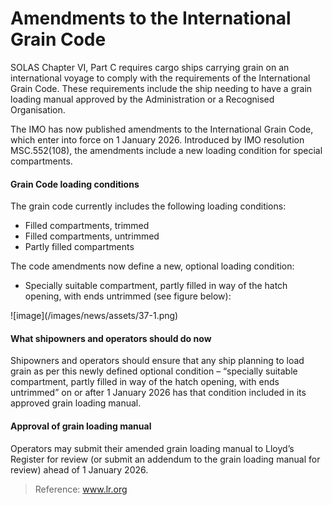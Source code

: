 # Amendments to the International Grain Code

<div data-type='wrapper'>
SOLAS Chapter VI, Part C requires cargo ships carrying grain on an international voyage to comply with the requirements of the International Grain Code. These requirements include the ship needing to have a grain loading manual approved by the Administration or a Recognised Organisation.

The IMO has now published amendments to the International Grain Code, which enter into force on 1 January 2026. Introduced by IMO resolution MSC.552(108), the amendments include a new loading condition for special compartments. 

#### **Grain Code loading conditions** 

The grain code currently includes the following loading conditions: 

- Filled compartments, trimmed 
- Filled compartments, untrimmed 
- Partly filled compartments 

The code amendments now define a new, optional loading condition: 

- Specially suitable compartment, partly filled in way of the hatch opening, with ends untrimmed (see figure below): 

<div image-type='s'>
![image](/images/news/assets/37-1.png)
</div>

#### **What shipowners and operators should do now**

Shipowners and operators should ensure that any ship planning to load grain as per this newly defined optional condition – “specially suitable compartment, partly filled in way of the hatch opening, with ends untrimmed” on or after 1 January 2026 has that condition included in its approved grain loading manual.

#### **Approval of grain loading manual**

Operators may submit their amended grain loading manual to Lloyd’s Register for review (or submit an addendum to the grain loading manual for review) ahead of 1 January 2026.

> Reference: www.lr.org
</div>